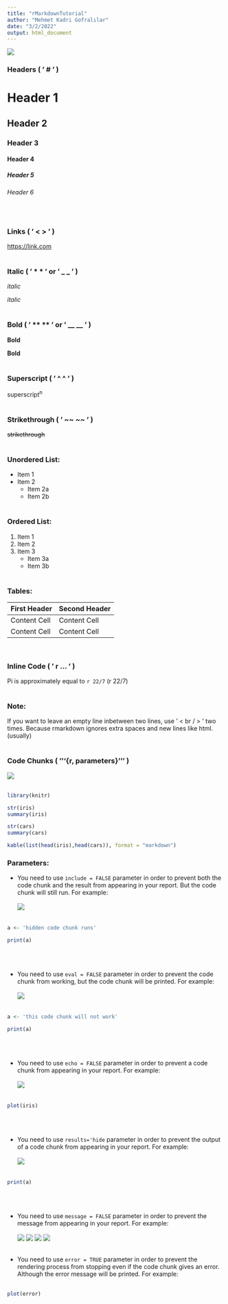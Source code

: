 ```yaml
---
title: "rMarkdownTutorial"
author: "Mehmet Kadri Gofralılar"
date: "3/2/2022"
output: html_document
---
```


![](images/start.png)

### **Headers** ( ' # ' )

# Header 1
## Header 2
### Header 3
#### Header 4
##### Header 5
###### Header 6
<br />

### **Links** ( ' < > ' )

<https://link.com>
<br /><br />

### **Italic** ( ' * * ' or ' _ _ ' )

*italic*

_italic_
<br /><br />

### **Bold** ( ' ** ** ' or ' __ __ ' )

**Bold**

__Bold__
<br /><br />

### **Superscript** ( ' ^ ^ ' )

superscript^n^
<br /><br />

### **Strikethrough** ( ' ~~ ~~ ' )

~~strikethrough~~
<br /><br />

### **Unordered List**:

* Item 1
* Item 2
    + Item 2a
    + Item 2b
<br /><br />

### **Ordered List**:

1. Item 1
2. Item 2
3. Item 3
    + Item 3a
    + Item 3b
<br /><br />

### **Tables**:

First Header  | Second Header
------------- | -------------
Content Cell  | Content Cell
Content Cell  | Content Cell
<br />

### **Inline Code** ( ' r ... ' )
Pi is approximately equal to `r 22/7` (r 22/7)
<br /><br />

### **Note**:
If you want to leave an empty line inbetween two lines, use ' < br / > ' two times. Because rmarkdown ignores extra spaces and new lines          like html. (usually)
<br /><br />

### **Code Chunks** ( '''{r, **parameters**} ''' )
![](images/example_code_chunk.png)
<br /><br />

```r
library(knitr)

str(iris)
summary(iris)

str(cars)
summary(cars)
```

```r
kable(list(head(iris),head(cars)), format = "markdown")
```

### **Parameters**:

* You need to use `include = FALSE` parameter in order to prevent both the code chunk and the result from appearing in your report. But the code chunk will still run. For example:
<br /><br />
![](images/include.png)
<br /><br />
```r
a <- 'hidden code chunk runs'
```
```r
print(a)
```
<br /><br />

* You need to use `eval = FALSE` parameter in order to prevent the code chunk from working, but the code chunk will be printed. For example:
<br /><br />
![](images/evaluate.png)
<br /><br />
```r
a <- 'this code chunk will not work'
```
```r
print(a)
```
<br /><br />

* You need to use `echo = FALSE` parameter in order to prevent a code chunk from appearing in your report. For example:
<br /><br />
![](images/echo.png)
<br /><br />
```r
plot(iris)
```
<br /><br />

* You need to use `results='hide` parameter in order to prevent the output of a code chunk from appearing in your report. For example:
<br /><br />
![](images/results.png)
<br /><br />
```r
print(a)
```
<br /><br />

* You need to use `message = FALSE` parameter in order to prevent the message from appearing in your report. For example:
<br /><br />
![](images/yes-mes-code.png)
![](images/yes-mes.png)
![](images/no-mes-code.png)
![](images/no-mes.png)
<br /><br />

* You need to use `error = TRUE` parameter in order to prevent the rendering process from stopping even if the code chunk gives an error. Although the error message will be printed. For example:
<br /><br />
```r
plot(error)
```
<br /><br />